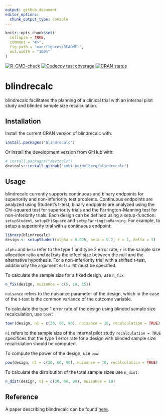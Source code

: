```yaml
---
output: github_document
editor_options: 
  chunk_output_type: console
---
```


<!-- README.md is generated from README.Rmd. Please edit that file -->

```r
knitr::opts_chunk$set(
  collapse = TRUE,
  comment = "#>",
  fig.path = "man/figures/README-",
  out.width = "100%"
)
```

<!-- badges: start -->
[![R-CMD-check](https://github.com/imbi-heidelberg/blindrecalc/actions/workflows/R-CMD-check.yaml/badge.svg)](https://github.com/imbi-heidelberg/blindrecalc/actions/workflows/R-CMD-check.yaml)
[![Codecov test coverage](https://codecov.io/gh/imbi-heidelberg/blindrecalc/branch/master/graph/badge.svg)](https://app.codecov.io/gh/imbi-heidelberg/blindrecalc?branch=master)
[![CRAN status](https://www.r-pkg.org/badges/version/blindrecalc)](https://cran.r-project.org/package=blindrecalc)
<!-- badges: end -->

# blindrecalc


blindrecalc facilitates the planning of a clinical trial with an internal pilot study and blinded sample size recalculation.

## Installation

Install the current CRAN version of blindrecalc with:

``` r
install.packages("blindrecalc")
```

Or install the development version from GitHub with:

``` r
# install.packages("devtools")
devtools::install_github("imbi-heidelberg/blindrecalc")
```
## Usage

blindrecalc currently supports continuous and binary endpoints for superiority and non-inferiority test problems. Continuous endpoints are analyzed using Student's t-test, binary endpoints are analyzed using the Chi-squared test for superiority trials and the Farrington-Manning test for non-inferiority trials. Each design can be defined using a setup-function: `setupStudent`, `setupChiSquare` and `setupFarringtonManning`. For example, to setup a superiority trial with a continuous endpoint:

```r
library(blindrecalc)
design <- setupStudent(alpha = 0.025, beta = 0.2, r = 1, delta = 5)
```

`alpha` and `beta` refer to the type 1 and type 2 error rate, `r` is the sample size allocation ratio and `delta`is the effect size between the null and the alternative hypothesis. For a non-inferiority trial with a shifted t-test, additionally the argument `delta_NI` must be specified. 

To calculate the sample size for a fixed design, use `n_fix`:

```r
n_fix(design, nuisance = c(5, 10, 15))
```

`nuisance` refers to the nuisance parameter of the design, which in the case of the t-test is the common variance of the outcome variable.

To calculate the type 1 error rate of the design using blinded sample size recalculation, use `toer`:

```r
toer(design, n1 = c(30, 60, 90), nuisance = 10, recalculation = TRUE)
```

`n1` refers to the sample size of the internal pilot study `recalculation = TRUE` specifices that the type 1 error rate for a design with blinded sample size recalculation should be computed.

To compute the power of the design, use `pow`:

```r
pow(design, n1 = c(30, 60, 90), nuisance = 10, recalculation = TRUE)
```

To calculate the distribution of the total sample sizes use `n_dist`:

```r
n_dist(design, n1 = c(30, 60, 90), nuisance = 10)
```


## Reference

A paper describing blindrecalc can be found [here](https://journal.r-project.org/articles/RJ-2022-001/).
